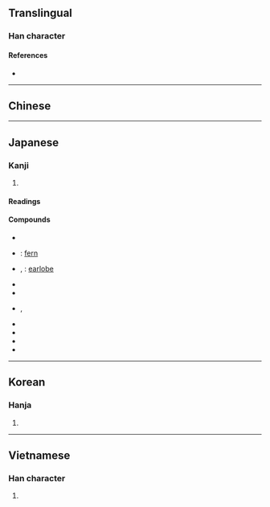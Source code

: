 {{also|朵}}
{{character info}}
==Translingual==

===Han character===
{{Han char|rn=75|rad=木|as=02|sn=6|four=|canj=NSD,XNSD|ids=⿱乃木}}

====References====
* {{Han ref|kx=0510.070|dkj=14430|dj=0894.060|hdz=21156.080|uh=6736}}

----

==Chinese==
{{zh-see|朵|v}}

----

==Japanese==

===Kanji===
{{ja-kanji|grade=|rs=木02}}

# {{rfdef|ja|sort=木02}}

====Readings====
{{ja-readings|goon=[[た]] (ta)|kanon=[[た]] (ta)|kanyoon=[[だ]] (da)|kun=[[えだ]] (eda)}}

====Compounds====
{{der-top|Compounds}}
* {{ja-r|一朶|いちだ}}
* {{ja-r|歯朶|しだ}}: [[fern]]
* {{ja-r|耳朶|じだ}}, {{ja-r|耳朶|みみたぶ}}: [[earlobe]]
* {{ja-r|千朶積み|せんだつみ}}
* {{ja-r|千朶巻|せんだまき}}
* {{ja-r|粗朶|そだ}}, {{ja-r|麁朶|そだ}}
* {{ja-r|朶頤|だい}}
* {{ja-r|朶雲|だうん}}
* {{ja-r|朶翰|だかん}}
* {{ja-r|万朶|ばんだ}}
{{der-bottom}}

----

==Korean==

===Hanja===
{{ko-hanja|hangeul=타|eumhun=|rv=ta|mr=t'a|y=tha}}

# {{rfdef|ko|sort=木02}}

----

==Vietnamese==

===Han character===
{{vi-hantu|rs=木02|đoá}}

# {{rfdef|vi|sort=木02}}